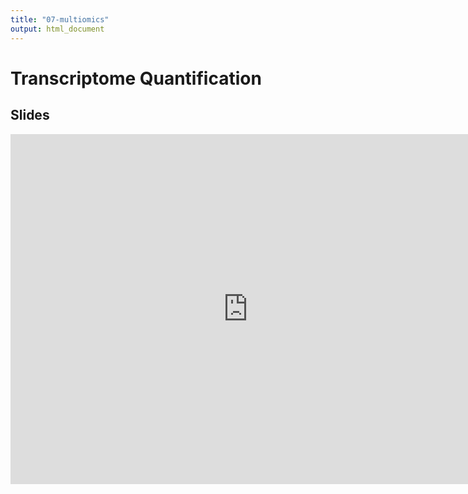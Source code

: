 ```yaml
---
title: "07-multiomics"
output: html_document
---
```


# Transcriptome Quantification

## Slides

<iframe src="https://docs.google.com/presentation/d/e/2PACX-1vSuUzTSVmI5ntxEzaumz8u_OY7meQGy2p7Sz5zWu4TbIDg_Je0pb61OyX7mjVy6dg/embed?start=false&loop=false&delayms=3000" frameborder="0" width="760" height="560" allowfullscreen="true" mozallowfullscreen="true" webkitallowfullscreen="true"></iframe>